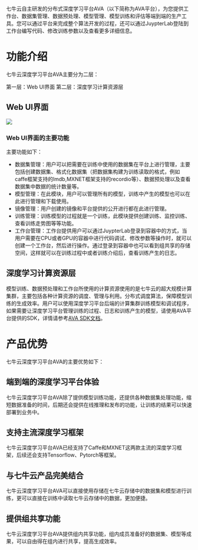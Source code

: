 七牛云自主研发的分布式深度学习平台AVA（以下简称为AVA平台），为您提供工作台、数据集管理、数据预处理、模型管理、模型训练和评估等端到端的生产工具。您可以通过平台来完成整个算法开发的过程，还可以通过JuypterLab登陆到工作台编写代码、修改训练参数以及查看更多详细信息。

# 功能介绍

七牛云深度学习平台AVA主要分为二层：

第一层：Web UI界面
第二层：深度学习计算资源层

## Web UI界面
![](https://dn-odum9helk.qbox.me/FoNjvcx_8vv5_vQf2GiGtp2qPYYW)

### Web UI界面的主要功能

主要功能如下：
* 数据集管理：用户可以把需要在训练中使用的数据集在平台上进行管理，主要包括创建数据集、格式化数据集（把数据集构建为训练读取的格式，例如caffe框架支持的lmdb,MXNET框架支持的recordio等）、数据预处理以及查看数据集中数据的统计数量等。
* 模型管理：在此模块，用户可以管理所有的模型，训练中产生的模型也可以在此进行管理和下载使用。
* 镜像管理：用户创建的镜像和平台提供的公开进行都在此进行管理。
* 训练管理：训练模型的过程就是一个训练，此模块提供创建训练、监控训练、查看训练走势图等等功能。
* 工作台管理：工作台提供用户可以通过JuypterLab登录到容器中的方式，当用户需要在CPU或者GPU的容器中进行代码调试、修改参数等操作时，就可以创建一个工作台，然后进行操作。通过登录到容器中也可以看到组共享的存储空间，这样就可以在训练过程中或者训练介绍后，查看训练产生的日志。

## 深度学习计算资源层
模型训练、数据预处理和工作台所使用的计算资源使用的是七牛云的超大规模计算集群，主要包括各种计算资源的调度、管理与利用。分布式调度算法，保障模型训练的生成效率。用户可以使用深度学习平台后端的计算集群训练模型和调试程序，如果需要让深度学习平台管理训练的过程、日志和训练产生的模型，请使用AVA平台提供的SDK，详情请参考[AVA SDK文档](https://developer.qiniu.io/ava/manual/4240/ava-sdk)。

# 产品优势
七牛云深度学习平台AVA的主要优势如下：
## 端到端的深度学习平台体验
七牛云深度学习平台AVA除了提供模型训练功能，还提供各种数据集处理功能，缩短数据准备的时间，后期还会提供在线推理和发布的功能，让训练的结果可以快速部署到业务中。

## 支持主流深度学习框架
七牛云深度学习平台AVA已经支持了Caffe和MXNET这两款主流的深度学习框架，后续还会支持Tensorflow、Pytorch等框架。

## 与七牛云产品完美结合
七牛云深度学习平台AVA可以直接使用存储在七牛云存储中的数据集和模型进行训练，更可以直接在训练中读取七牛云存储中的数据，更加便捷。

## 提供组共享功能
七牛云深度学习平台AVA提供组内共享功能，组内成员准备好的数据集、模型等成果，可以自由得在组内进行共享，提高生成效率。




